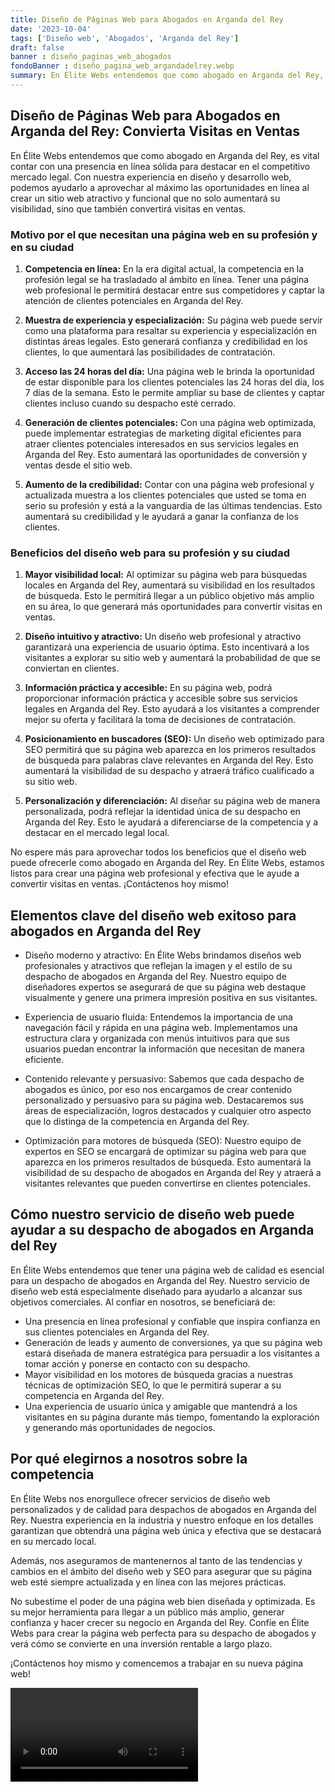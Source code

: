 ```yaml
---
title: Diseño de Páginas Web para Abogados en Arganda del Rey
date: '2023-10-04'
tags: ['Diseño web', 'Abogados', 'Arganda del Rey']
draft: false
banner : diseño_paginas_web_abogados
fondoBanner : diseño_pagina_web_argandadelrey.webp
summary: En Élite Webs entendemos que como abogado en Arganda del Rey, es vital contar con una presencia en línea sólida para destacar en el competitivo mercado legal. Con nuestra experiencia en diseño y desarrollo web, podemos ayudarlo a aprovechar al máximo las oportunidades en línea al crear un sitio web atractivo y funcional que no solo aumentará su visibilidad, sino que también convertirá visitas en ventas.
---
```


## Diseño de Páginas Web para Abogados en Arganda del Rey: Convierta Visitas en Ventas

En Élite Webs entendemos que como abogado en Arganda del Rey, es vital contar con una presencia en línea sólida para destacar en el competitivo mercado legal. Con nuestra experiencia en diseño y desarrollo web, podemos ayudarlo a aprovechar al máximo las oportunidades en línea al crear un sitio web atractivo y funcional que no solo aumentará su visibilidad, sino que también convertirá visitas en ventas.

### Motivo por el que necesitan una página web en su profesión y en su ciudad

1. **Competencia en línea:** En la era digital actual, la competencia en la profesión legal se ha trasladado al ámbito en línea. Tener una página web profesional le permitirá destacar entre sus competidores y captar la atención de clientes potenciales en Arganda del Rey.

2. **Muestra de experiencia y especialización:** Su página web puede servir como una plataforma para resaltar su experiencia y especialización en distintas áreas legales. Esto generará confianza y credibilidad en los clientes, lo que aumentará las posibilidades de contratación.

3. **Acceso las 24 horas del día:** Una página web le brinda la oportunidad de estar disponible para los clientes potenciales las 24 horas del día, los 7 días de la semana. Esto le permite ampliar su base de clientes y captar clientes incluso cuando su despacho esté cerrado.

4. **Generación de clientes potenciales:** Con una página web optimizada, puede implementar estrategias de marketing digital eficientes para atraer clientes potenciales interesados en sus servicios legales en Arganda del Rey. Esto aumentará las oportunidades de conversión y ventas desde el sitio web.

5. **Aumento de la credibilidad:** Contar con una página web profesional y actualizada muestra a los clientes potenciales que usted se toma en serio su profesión y está a la vanguardia de las últimas tendencias. Esto aumentará su credibilidad y le ayudará a ganar la confianza de los clientes.

### Beneficios del diseño web para su profesión y su ciudad

1. **Mayor visibilidad local:** Al optimizar su página web para búsquedas locales en Arganda del Rey, aumentará su visibilidad en los resultados de búsqueda. Esto le permitirá llegar a un público objetivo más amplio en su área, lo que generará más oportunidades para convertir visitas en ventas.

2. **Diseño intuitivo y atractivo:** Un diseño web profesional y atractivo garantizará una experiencia de usuario óptima. Esto incentivará a los visitantes a explorar su sitio web y aumentará la probabilidad de que se conviertan en clientes.

3. **Información práctica y accesible:** En su página web, podrá proporcionar información práctica y accesible sobre sus servicios legales en Arganda del Rey. Esto ayudará a los visitantes a comprender mejor su oferta y facilitará la toma de decisiones de contratación.

4. **Posicionamiento en buscadores (SEO):** Un diseño web optimizado para SEO permitirá que su página web aparezca en los primeros resultados de búsqueda para palabras clave relevantes en Arganda del Rey. Esto aumentará la visibilidad de su despacho y atraerá tráfico cualificado a su sitio web.

5. **Personalización y diferenciación:** Al diseñar su página web de manera personalizada, podrá reflejar la identidad única de su despacho en Arganda del Rey. Esto le ayudará a diferenciarse de la competencia y a destacar en el mercado legal local.

No espere más para aprovechar todos los beneficios que el diseño web puede ofrecerle como abogado en Arganda del Rey. En Élite Webs, estamos listos para crear una página web profesional y efectiva que le ayude a convertir visitas en ventas. ¡Contáctenos hoy mismo!

<GifSeo />

<Cta />

## Elementos clave del diseño web exitoso para abogados en Arganda del Rey

- Diseño moderno y atractivo: En Élite Webs brindamos diseños web profesionales y atractivos que reflejan la imagen y el estilo de su despacho de abogados en Arganda del Rey. Nuestro equipo de diseñadores expertos se asegurará de que su página web destaque visualmente y genere una primera impresión positiva en sus visitantes.

- Experiencia de usuario fluida: Entendemos la importancia de una navegación fácil y rápida en una página web. Implementamos una estructura clara y organizada con menús intuitivos para que sus usuarios puedan encontrar la información que necesitan de manera eficiente.

- Contenido relevante y persuasivo: Sabemos que cada despacho de abogados es único, por eso nos encargamos de crear contenido personalizado y persuasivo para su página web. Destacaremos sus áreas de especialización, logros destacados y cualquier otro aspecto que lo distinga de la competencia en Arganda del Rey.

- Optimización para motores de búsqueda (SEO): Nuestro equipo de expertos en SEO se encargará de optimizar su página web para que aparezca en los primeros resultados de búsqueda. Esto aumentará la visibilidad de su despacho de abogados en Arganda del Rey y atraerá a visitantes relevantes que pueden convertirse en clientes potenciales.

## Cómo nuestro servicio de diseño web puede ayudar a su despacho de abogados en Arganda del Rey

En Élite Webs entendemos que tener una página web de calidad es esencial para un despacho de abogados en Arganda del Rey. Nuestro servicio de diseño web está especialmente diseñado para ayudarlo a alcanzar sus objetivos comerciales. Al confiar en nosotros, se beneficiará de:

- Una presencia en línea profesional y confiable que inspira confianza en sus clientes potenciales en Arganda del Rey.
- Generación de leads y aumento de conversiones, ya que su página web estará diseñada de manera estratégica para persuadir a los visitantes a tomar acción y ponerse en contacto con su despacho.
- Mayor visibilidad en los motores de búsqueda gracias a nuestras técnicas de optimización SEO, lo que le permitirá superar a su competencia en Arganda del Rey.
- Una experiencia de usuario única y amigable que mantendrá a los visitantes en su página durante más tiempo, fomentando la exploración y generando más oportunidades de negocios.

## Por qué elegirnos a nosotros sobre la competencia

En Élite Webs nos enorgullece ofrecer servicios de diseño web personalizados y de calidad para despachos de abogados en Arganda del Rey. Nuestra experiencia en la industria y nuestro enfoque en los detalles garantizan que obtendrá una página web única y efectiva que se destacará en su mercado local.

Además, nos aseguramos de mantenernos al tanto de las tendencias y cambios en el ámbito del diseño web y SEO para asegurar que su página web esté siempre actualizada y en línea con las mejores prácticas.

No subestime el poder de una página web bien diseñada y optimizada. Es su mejor herramienta para llegar a un público más amplio, generar confianza y hacer crecer su negocio en Arganda del Rey. Confíe en Élite Webs para crear la página web perfecta para su despacho de abogados y verá cómo se convierte en una inversión rentable a largo plazo.

¡Contáctenos hoy mismo y comencemos a trabajar en su nueva página web!

<Video />

<CtaBot job='Abogados' city='Arganda del Rey'/>

<Gmaps query='Arganda del Rey+españa+maps' />